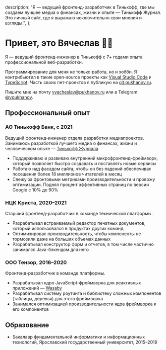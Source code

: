   description:
    "Я — ведущий фронтенд-разработчик в Тинькофф, где мы создаем лучшее медиа о финансах, жизни и опыте — Тинькофф Журнал. Это личный сайт, где я выражаю исключительно свои мнения и взгляды.",
};

# Привет, это Вячеслав&nbsp;👋🏻

Я — ведущий фронтенд-инженер в Тинькофф с 7+ годами опыта профессиональной веб-разработки.

Программирование для меня не только работа, но и хобби. Я контрибьютил в такие open-source проекты как [Visual Studio Code](https://github.com/microsoft/vscode/pulls?q=is%3Apr+author%3Avpukhanov) и [TypeScript](https://github.com/microsoft/TypeScript/pulls?q=is%3Apr+author%3Avpukhanov). Часть своих пет-проектов я публикую на [git.pukhanov.ru](http://git.pukhanov.ru/explore/).

Пишите мне на почту [vyacheslav@pukhanov.ru](mailto:vyacheslav@pukhanov.ru) или в Telegram [@vpukhanov](https://t.me/vpukhanov).

## Профессиональный опыт

### АО Тинькофф Банк, с 2021

Ведущий фронтенд-инженер отдела разработки медиапроектов. Занимаюсь разработкой лучшего медиа о финансах, жизни и человеческом опыте — [Тинькофф Журнала](https://journal.tinkoff.ru/).

- Поддерживаю и развиваю внутренний микрофронтенд-фреймворк, который позволяет быстро создавать и поставлять новые сервисы
- Работаю над фасадом сайта, чтобы он без падений обеспечивал посещения более 18 миллионов читателей в месяц
- Слежу за фронтовыми метриками производительности и провожу оптимизации. Поднял процент эффективных страниц по версии Google с 10% до 90%

### НЦК Криста, 2020–2021

Старший фронтенд-разработчик в команде технической платформы.

- Разрабатывал встраиваемый редактор печатных документов, который использовался в продуктах других команд
- Оптимизировал производительность, чтобы компоненты не тормозили даже на больших объемах данных
- Разрабатывал конструктор форм и отчетов, в том числе частично занимался Java-бэкендом для него

### ООО Тензор, 2016–2020

Фронтенд-разработчик в команде платформы.

- Разрабатывал ядро JavaScript-фреймворка для реактивных приложений — [Wasaby](https://wasaby.dev/)
- Разрабатывал систему роутинга и библиотеку сложных компонентов (таблицы, деревья) для этого фреймворка
- Занимался оптимизацией производительности ядра фреймворка и его компонентов

## Образование

- Бакалавр фундаментальной информатики и информационных технологий, Ярославский государственный университет, 2015–2019

